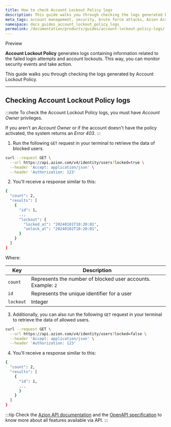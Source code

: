 ```yaml
---
title: How to check Account Lockout Policy logs
description: This guide walks you through checking the logs generated by Account Lockout Policy.
meta_tags: account management, security, brute force attacks, Azion Account Lockout Policy
namespace: docs_guides_account_lockout_policy_logs
permalink: /documentation/products/guides/account-lockout-policy-logs/
---
```



<Tag severity="info" client:only="vue">Preview</Tag>

**Account Lockout Policy** generates logs containing information related to the failed login attempts and account lockouts. This way, you can monitor security events and take action.

This guide walks you through checking the logs generated by Account Lockout Policy.

<LinkButton link="/en/documentation/products/accounts/account-lockout-policy/" label="Go to Account Lockout Policy reference" severity="secondary" target="_blank" />

---

## Checking Account Lockout Policy logs

:::note
To check the Account Lockout Policy logs, you must have *Account Owner* privileges.

If you aren't an *Account Owner* or if the account doesn't have the policy activated, the system returns an *Error 403*.
:::

1. Run the following `GET` request in your terminal to retrieve the data of blocked users.

```bash
curl --request GET \
  --url https://api.azion.com/v4/identity/users?locked=true \
  --header 'Accept: application/json' \
  --header 'Authorization: 123'
```

2. You'll receive a response similar to this:

```bash
{
  "count": 2,
  "results": [
    {
      "id": 1,
      ...
      "lockout": {
        "locked_at": "20240101T10:20:01",
        "unlock_at": "20240102T10:20:01",
      }
    }
  ]
}
```

Where:

| Key | Description |
| ----------- | ----------- |
| `count` | Represents the number of blocked user accounts. Example: `2` |
| `id` | Represents the unique identifier for a user |
| `lockout` | Integer | Represents the period during which the user account will be blocked, with `locked_at` being the timestamp for the start and `unlock_at` indicating when the lockout will end |

3. Additionally, you can also run the following `GET` request in your terminal to retrieve the data of allowed users.

```bash
curl --request GET \
  --url https://api.azion.com/v4/identity/users?locked=false \
  --header 'Accept: application/json' \
  --header 'Authorization: 123'
```

4. You'll receive a response similar to this:

```bash
{
  "count": 2,
  "results": [
    {
      "id": 1,
      ...
      }
    }
  ]
}
```

:::tip
Check the [Azion API documentation](https://api.azion.com/) and the [OpenAPI specification](https://github.com/aziontech/azionapi-openapi/) to know more about all features available via API.
:::